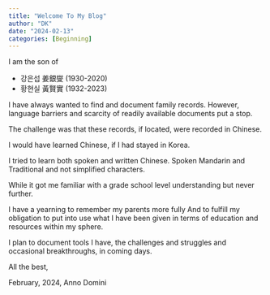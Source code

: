 ```yaml
---
title: "Welcome To My Blog"
author: "DK"
date: "2024-02-13"
categories: [Beginning]
---
```


I am the son of 

- 강은섭 姜銀燮 (1930-2020)
- 황현실 黃賢實 (1932-2023)

I have always wanted to find and document family records.
However, language barriers and scarcity of readily available documents put a stop.

The challenge was that these records, if located, were recorded in Chinese.

I would have learned Chinese, if I had stayed in Korea.

I tried to learn both spoken and written Chinese. Spoken Mandarin and Traditional and not simplified characters. 

While it got me familiar with a grade school level understanding but never further.

I have a yearning to remember my parents more fully
And to fulfill my obligation to put into use what I have been given in terms of education and resources within my sphere.

I plan to document tools I have, the challenges and struggles and occasional breakthroughs, in coming days.

All the best,


February, 2024, Anno Domini

